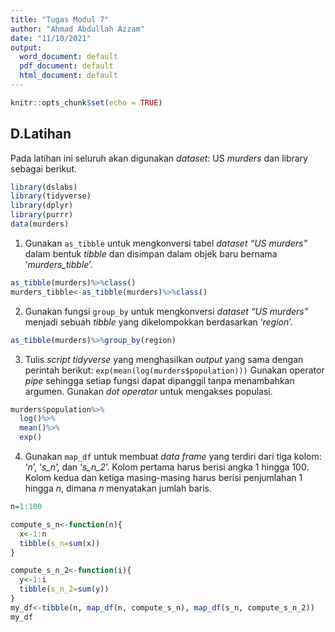 ```yaml
---
title: "Tugas Modul 7"
author: "Ahmad Abdullah Azzam"
date: "11/10/2021"
output:
  word_document: default
  pdf_document: default
  html_document: default
---
```


```r
knitr::opts_chunk$set(echo = TRUE)
```

## D.Latihan
Pada latihan ini seluruh akan digunakan *dataset*: US *murders* dan library sebagai berikut.
```r
library(dslabs)
library(tidyverse)
library(dplyr)
library(purrr)
data(murders)
```
1. Gunakan `as_tibble` untuk mengkonversi tabel *dataset "US murders"* dalam bentuk *tibble* dan disimpan dalam objek baru bernama '*murders_tibble*'.
```r
as_tibble(murders)%>%class()
murders_tibble<-as_tibble(murders)%>%class() 
```
2. Gunakan fungsi `group_by` untuk mengkonversi *dataset "US murders"* menjadi sebuah *tibble* yang dikelompokkan berdasarkan '*region*'.
```r
as_tibble(murders)%>%group_by(region)
```
3. Tulis *script tidyverse* yang menghasilkan *output* yang sama dengan perintah berikut: 
`exp(mean(log(murders$population)))`
Gunakan operator *pipe* sehingga setiap fungsi dapat dipanggil tanpa menambahkan argumen. Gunakan *dot operator* untuk mengakses populasi.
```r
murders$population%>%
  log()%>%
  mean()%>%
  exp()
```
4. Gunakan `map_df` untuk membuat *data frame* yang terdiri dari tiga kolom: '*n*', '*s_n*', dan '*s_n_2*'. Kolom pertama harus berisi angka 1 hingga 100. Kolom kedua dan ketiga masing-masing harus berisi penjumlahan 1 hingga *n*, dimana *n* menyatakan jumlah baris.
```r
n=1:100

compute_s_n<-function(n){
  x<-1:n
  tibble(s_n=sum(x))
}

compute_s_n_2<-function(i){
  y<-1:i
  tibble(s_n_2=sum(y))
}
my_df<-tibble(n, map_df(n, compute_s_n), map_df(s_n, compute_s_n_2))
my_df
```